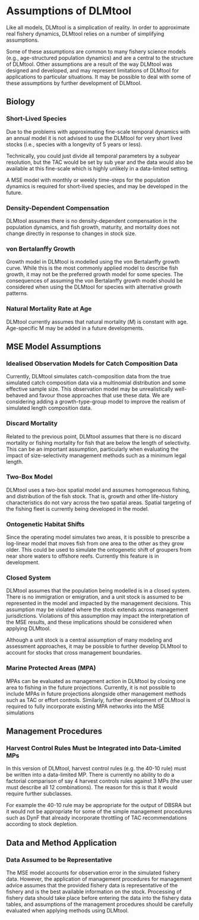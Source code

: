 # Assumptions of DLMtool

<!-- Tips, and Additional Information -->

<!-- FAQ list to come -->

Like all models, DLMtool is a simplication of reality. In order to approximate real fishery dynamics, DLMtool relies on a number of simplifying assumptions.

Some of these assumptions are common to many fishery science models (e.g., age-structured population dynamics) and are a central to the structure of DLMtool. Other assumptions are a result of the way DLMtool was designed and developed, and may represent limitations of DLMtool for applications to particular situations. It may be possible to deal with some of these assumptions by further development of DLMtool.

## Biology
### Short-Lived Species
Due to the problems with approximating fine-scale temporal dynamics with an annual model it is not advised to use the DLMtool for very short lived stocks (i.e., species with a longevity of 5 years or less).

Technically, you could just divide all temporal parameters by a subyear resolution, but the TAC would be set by sub year and the data would also be available at this fine-scale which is highly unlikely in a data-limited setting.

A MSE model with monthly or weekly time-steps for the population dynamics is required for short-lived species, and may be developed in the future.

### Density-Dependent Compensation
DLMtool assumes there is no density-dependent compensation in the population dynamics, and fish growth, maturity, and mortality does not change directly in response to changes in stock size.

### von Bertalanffy Growth
Growth model in DLMtool is modelled using the von Bertalanffy growth curve. While this is the most commonly applied model to describe fish growth, it may not be the preferred growth model for some species. The consequences of assuming the von Bertalanffy growth model should be considered when using the DLMtool for species with alternative growth patterns.

### Natural Mortality Rate at Age
DLMtool currently assumes that natural mortality (*M*) is constant with age. Age-specific M may be added in a future developments.

## MSE Model Assumptions
### Idealised Observation Models for Catch Composition Data
Currently, DLMtool simulates catch-composition data from the true simulated catch composition data via a multinomial distribution and some effective sample size. This observation model may be unrealistically well-behaved and favour those approaches that use these data. We are considering adding a growth-type-group model to improve the realism of simulated length composition data.

<!-- ### Implementation Error -->
<!-- In this edition of DLMtool there is no implementation error. The only imperfection between a management recommendation and the simulated TAC comes in the form of the MaxF argument that limits the maximum fishing mortality rate on any given age-class in the operating model. The default is 0.8 which is high for all but the shortest living fish species. -->

### Discard Mortality
Related to the previous point, DLMtool assumes that there is no discard mortality or fishing mortality for fish that are below the length of selectivity. This can be an important assumption, particularly when evaluating the impact of size-selectivity management methods such as a minimum legal length.

### Two-Box Model
DLMtool uses a two-box spatial model and assumes homogeneous fishing, and distribution of the fish stock. That is, growth and other life-history characteristics do not vary across the two spatial areas. Spatial targeting of the fishing fleet is currently being developed in the model.

### Ontogenetic Habitat Shifts
Since the operating model simulates two areas, it is possible to prescribe a log-linear model that moves fish from one area to the other as they grow older. This could be used to simulate the ontogenetic shift of groupers from near shore waters to offshore reefs. Currently this feature is in development.

### Closed System
DLMtool assumes that the population being modelled is in a closed system. There is no immigration or emigration, and a unit stock is assumed to be represented in the model and impacted by the management decisions. This assumption may be violated where the stock extends across management jurisdictions. Violations of this assumption may impact the interpretation of the MSE results, and these implications should be considered when applying DLMtool.

Although a unit stock is a central assumption of many modeling and assessment approaches, it may be possible to further develop DLMtool to account for stocks that cross management boundaries.

### Marine Protected Areas (MPA)
MPAs can be evaluated as management action in DLMtool by closing one area to fishing in the future projections. Currently, it is not possible to include MPAs in future projections alongside other management methods such as TAC or effort controls. Similarly, further development of DLMtool is required to fully incorporate existing MPA networks into the MSE simulations

## Management Procedures
### Harvest Control Rules Must be Integrated into Data-Limited MPs
In this version of DLMtool, harvest control rules (e.g. the 40-10 rule) must be written into a data-limited MP. There is currently no ability to do a factorial comparison of say 4 harvest controls rules against 3 MPs (the user must describe all 12 combinations). The reason for this is that it would require further subclasses.

For example the 40-10 rule may be appropriate for the output of DBSRA but it would not be appropriate for some of the simple management procedures such as DynF that already incorporate throttling of TAC recommendations according to stock depletion.

## Data and Method Application
### Data Assumed to be Representative
The MSE model accounts for observation error in the simulated fishery data. However, the application of management procedures for management advice assumes that the provided fishery data is representative of the fishery and is the best available information on the stock. Processing of fishery data should take place before entering the data into the fishery data tables, and assumptions of the management procedures should be carefully evaluated when applying methods using DLMtool.
